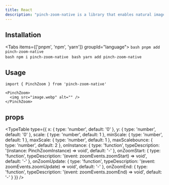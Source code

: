 ```yaml
---
title: React
description: "pinch-zoom-native is a library that enables natural image zoom in/out gestures."
---
```



## Installation
<Tabs items={['pnpm', 'npm', 'yarn']} groupId="language">
  <Tab value="pnpm">
    ```bash
    pnpm add pinch-zoom-native
    ```  
  </Tab>
  <Tab value="npm">
    ```bash
    npm i pinch-zoom-native
    ```
  </Tab>
  <Tab value="yarn">
    ```bash
    yarn add pinch-zoom-native
    ```
  </Tab>
</Tabs>

## Usage
```tsx
import { PinchZoom } from 'pinch-zoom-native'

<PinchZoom>
  <img src="image.webp" alt="" />
</PinchZoom>
```

## props
<TypeTable
  type={{
    x: {
      type: 'number',
      default: '0'
    },
    y: {
      type: 'number',
      default: '0'
    },
    scale: {
      type: 'number',
      default: 1
    },
    minScale: {
      type: 'number',
      default: 1
    },
    maxScale: {
      type: 'number',
      default: 1
    },
    maxScalebounce: {
      type: 'number',
      default: 2
    },
    onInstance: {
      type: 'function',
      typeDescription: '(instance: PinchZoomInstance) => void',
      default: '-'
    },
    onZoomStart: {
      type: 'function',
      typeDescription: '(event: zoomEvents.zoomStart) => void',
      default: '-'
    },
    onZoomUpdate: {
      type: 'function',
      typeDescription: '(event: zoomEvents.zoomUpdate) => void',
      default: '-'
    },
    onZoomEnd: {
      type: 'function',
      typeDescription: '(event: zoomEvents.zoomEnd) => void',
      default: '-'
    }
  }}
/>